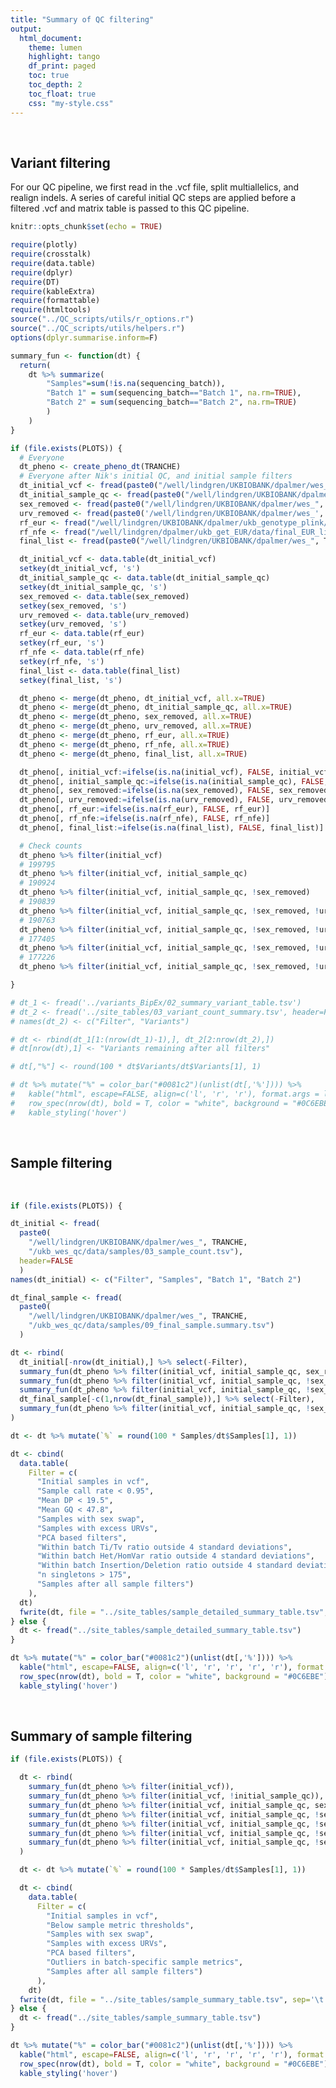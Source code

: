 ```yaml
---
title: "Summary of QC filtering"
output: 
  html_document:
    theme: lumen
    highlight: tango
    df_print: paged
    toc: true
    toc_depth: 2
    toc_float: true
    css: "my-style.css"
---
```

 <br>

## Variant filtering

For our QC pipeline, we first read in the .vcf file, split multiallelics, and realign indels. A series of careful initial QC steps are applied before a filtered .vcf and matrix table is passed to this QC pipeline.


```r
knitr::opts_chunk$set(echo = TRUE)

require(plotly)
require(crosstalk)
require(data.table)
require(dplyr)
require(DT)
require(kableExtra)
require(formattable)
require(htmltools)
source("../QC_scripts/utils/r_options.r")
source("../QC_scripts/utils/helpers.r")
options(dplyr.summarise.inform=F)

summary_fun <- function(dt) {
  return(
    dt %>% summarize(
        "Samples"=sum(!is.na(sequencing_batch)),
        "Batch 1" = sum(sequencing_batch=="Batch 1", na.rm=TRUE),
        "Batch 2" = sum(sequencing_batch=="Batch 2", na.rm=TRUE)
        )
    )
}

if (file.exists(PLOTS)) {
  # Everyone
  dt_pheno <- create_pheno_dt(TRANCHE)
  # Everyone after Nik's initial QC, and initial sample filters
  dt_initial_vcf <- fread(paste0("/well/lindgren/UKBIOBANK/dpalmer/wes_", TRANCHE, "/ukb_wes_qc/data/samples/03_initial_sample_qc.tsv"), key='s', select='s') %>% mutate(initial_vcf=TRUE)
  dt_initial_sample_qc <- fread(paste0("/well/lindgren/UKBIOBANK/dpalmer/wes_", TRANCHE, "/ukb_wes_qc/data/samples/03_initial_qc.keep.sample_list")) %>% transmute(s=V1) %>% mutate(initial_sample_qc = TRUE)
  sex_removed <- fread(paste0("/well/lindgren/UKBIOBANK/dpalmer/wes_", TRANCHE, "/ukb_wes_qc/data/samples/04_sexcheck.remove.sample_list"), header=FALSE) %>% transmute(s=V1) %>% mutate(sex_removed = TRUE)
  urv_removed <- fread(paste0('/well/lindgren/UKBIOBANK/dpalmer/wes_', TRANCHE, '/ukb_wes_qc/data/samples/07_URV.remove.sample_list')) %>% transmute(s=V1) %>% mutate(urv_removed = TRUE)
  rf_eur <- fread("/well/lindgren/UKBIOBANK/dpalmer/ukb_genotype_plink/ukb11867_cal_chr1_v2_s488363_for_plink_EUR.tsv") %>% transmute(s = V1) %>% mutate(rf_eur = TRUE) 
  rf_nfe <- fread("/well/lindgren/dpalmer/ukb_get_EUR/data/final_EUR_list.tsv") %>% transmute(s = V1) %>% mutate(rf_nfe = TRUE)
  final_list <- fread(paste0("/well/lindgren/UKBIOBANK/dpalmer/wes_", TRANCHE, "/ukb_wes_qc/data/samples/09_final_qc.keep.sample_list")) %>% transmute(s=V1) %>% mutate(final_list = TRUE)

  dt_initial_vcf <- data.table(dt_initial_vcf)
  setkey(dt_initial_vcf, 's')
  dt_initial_sample_qc <- data.table(dt_initial_sample_qc)
  setkey(dt_initial_sample_qc, 's')
  sex_removed <- data.table(sex_removed)
  setkey(sex_removed, 's')
  urv_removed <- data.table(urv_removed)
  setkey(urv_removed, 's')
  rf_eur <- data.table(rf_eur)
  setkey(rf_eur, 's')
  rf_nfe <- data.table(rf_nfe)
  setkey(rf_nfe, 's')
  final_list <- data.table(final_list)
  setkey(final_list, 's')

  dt_pheno <- merge(dt_pheno, dt_initial_vcf, all.x=TRUE)
  dt_pheno <- merge(dt_pheno, dt_initial_sample_qc, all.x=TRUE)
  dt_pheno <- merge(dt_pheno, sex_removed, all.x=TRUE)
  dt_pheno <- merge(dt_pheno, urv_removed, all.x=TRUE)
  dt_pheno <- merge(dt_pheno, rf_eur, all.x=TRUE)
  dt_pheno <- merge(dt_pheno, rf_nfe, all.x=TRUE)
  dt_pheno <- merge(dt_pheno, final_list, all.x=TRUE)

  dt_pheno[, initial_vcf:=ifelse(is.na(initial_vcf), FALSE, initial_vcf)]
  dt_pheno[, initial_sample_qc:=ifelse(is.na(initial_sample_qc), FALSE, initial_sample_qc)]
  dt_pheno[, sex_removed:=ifelse(is.na(sex_removed), FALSE, sex_removed)]
  dt_pheno[, urv_removed:=ifelse(is.na(urv_removed), FALSE, urv_removed)]
  dt_pheno[, rf_eur:=ifelse(is.na(rf_eur), FALSE, rf_eur)]
  dt_pheno[, rf_nfe:=ifelse(is.na(rf_nfe), FALSE, rf_nfe)]
  dt_pheno[, final_list:=ifelse(is.na(final_list), FALSE, final_list)]

  # Check counts
  dt_pheno %>% filter(initial_vcf)
  # 199795
  dt_pheno %>% filter(initial_vcf, initial_sample_qc)
  # 190924
  dt_pheno %>% filter(initial_vcf, initial_sample_qc, !sex_removed)
  # 190839
  dt_pheno %>% filter(initial_vcf, initial_sample_qc, !sex_removed, !urv_removed)
  # 190763
  dt_pheno %>% filter(initial_vcf, initial_sample_qc, !sex_removed, !urv_removed, rf_eur)
  # 177405
  dt_pheno %>% filter(initial_vcf, initial_sample_qc, !sex_removed, !urv_removed, rf_eur, rf_nfe)
  # 177226
  dt_pheno %>% filter(initial_vcf, initial_sample_qc, !sex_removed, !urv_removed, rf_eur, rf_nfe, final_list)

}

```

```r
# dt_1 <- fread('../variants_BipEx/02_summary_variant_table.tsv')
# dt_2 <- fread('../site_tables/03_variant_count_summary.tsv', header=FALSE)
# names(dt_2) <- c("Filter", "Variants")

# dt <- rbind(dt_1[1:(nrow(dt_1)-1),], dt_2[2:nrow(dt_2),])
# dt[nrow(dt),1] <- "Variants remaining after all filters"

# dt[,"%"] <- round(100 * dt$Variants/dt$Variants[1], 1)

# dt %>% mutate("%" = color_bar("#0081c2")(unlist(dt[,'%']))) %>% 
#   kable("html", escape=FALSE, align=c('l', 'r', 'r'), format.args = list(big.mark = ",")) %>% row_spec(0,bold=TRUE) %>%
#   row_spec(nrow(dt), bold = T, color = "white", background = "#0C6EBE") %>% 
#   kable_styling('hover')

```

<br>

## Sample filtering

<br>

```r

if (file.exists(PLOTS)) {

dt_initial <- fread(
  paste0(
    "/well/lindgren/UKBIOBANK/dpalmer/wes_", TRANCHE,
    "/ukb_wes_qc/data/samples/03_sample_count.tsv"),
  header=FALSE
  )
names(dt_initial) <- c("Filter", "Samples", "Batch 1", "Batch 2")

dt_final_sample <- fread(
  paste0(
    "/well/lindgren/UKBIOBANK/dpalmer/wes_", TRANCHE,
    "/ukb_wes_qc/data/samples/09_final_sample.summary.tsv")
  )

dt <- rbind(
  dt_initial[-nrow(dt_initial),] %>% select(-Filter),
  summary_fun(dt_pheno %>% filter(initial_vcf, initial_sample_qc, sex_removed)),
  summary_fun(dt_pheno %>% filter(initial_vcf, initial_sample_qc, !sex_removed, urv_removed)),
  summary_fun(dt_pheno %>% filter(initial_vcf, initial_sample_qc, !sex_removed, !urv_removed, !rf_nfe)),
  dt_final_sample[-c(1,nrow(dt_final_sample)),] %>% select(-Filter),
  summary_fun(dt_pheno %>% filter(initial_vcf, initial_sample_qc, !sex_removed, !urv_removed, rf_nfe, final_list))
)

dt <- dt %>% mutate(`%` = round(100 * Samples/dt$Samples[1], 1))

dt <- cbind(
  data.table(
    Filter = c(
      "Initial samples in vcf",
      "Sample call rate < 0.95",
      "Mean DP < 19.5",
      "Mean GQ < 47.8",
      "Samples with sex swap",
      "Samples with excess URVs",
      "PCA based filters",
      "Within batch Ti/Tv ratio outside 4 standard deviations",
      "Within batch Het/HomVar ratio outside 4 standard deviations",
      "Within batch Insertion/Deletion ratio outside 4 standard deviations",
      "n singletons > 175",
      "Samples after all sample filters")
    ),
  dt)
  fwrite(dt, file = "../site_tables/sample_detailed_summary_table.tsv", sep='\t')
} else {
  dt <- fread("../site_tables/sample_detailed_summary_table.tsv")
}

dt %>% mutate("%" = color_bar("#0081c2")(unlist(dt[,'%']))) %>% 
  kable("html", escape=FALSE, align=c('l', 'r', 'r', 'r', 'r'), format.args = list(big.mark = ",")) %>% row_spec(0,bold=TRUE) %>%
  row_spec(nrow(dt), bold = T, color = "white", background = "#0C6EBE") %>% 
  kable_styling('hover')

```

<br>

## Summary of sample filtering

```r

if (file.exists(PLOTS)) {

  dt <- rbind(
    summary_fun(dt_pheno %>% filter(initial_vcf)),
    summary_fun(dt_pheno %>% filter(initial_vcf, !initial_sample_qc)),
    summary_fun(dt_pheno %>% filter(initial_vcf, initial_sample_qc, sex_removed)),
    summary_fun(dt_pheno %>% filter(initial_vcf, initial_sample_qc, !sex_removed, urv_removed)),
    summary_fun(dt_pheno %>% filter(initial_vcf, initial_sample_qc, !sex_removed, !urv_removed, !rf_nfe)),
    summary_fun(dt_pheno %>% filter(initial_vcf, initial_sample_qc, !sex_removed, !urv_removed, rf_nfe, !final_list)),
    summary_fun(dt_pheno %>% filter(initial_vcf, initial_sample_qc, !sex_removed, !urv_removed, rf_nfe, final_list))
  )

  dt <- dt %>% mutate(`%` = round(100 * Samples/dt$Samples[1], 1))

  dt <- cbind(
    data.table(
      Filter = c(
        "Initial samples in vcf",
        "Below sample metric thresholds",
        "Samples with sex swap",
        "Samples with excess URVs",
        "PCA based filters",
        "Outliers in batch-specific sample metrics",
        "Samples after all sample filters")
      ),
    dt)
  fwrite(dt, file = "../site_tables/sample_summary_table.tsv", sep='\t')
} else {
  dt <- fread("../site_tables/sample_summary_table.tsv")
}

dt %>% mutate("%" = color_bar("#0081c2")(unlist(dt[,'%']))) %>% 
  kable("html", escape=FALSE, align=c('l', 'r', 'r', 'r', 'r'), format.args = list(big.mark = ",")) %>% row_spec(0,bold=TRUE) %>%
  row_spec(nrow(dt), bold = T, color = "white", background = "#0C6EBE") %>% 
  kable_styling('hover')

```


